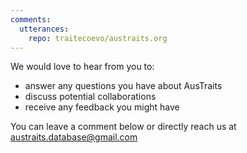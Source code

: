 ```yaml
---
comments:
  utterances:
    repo: traitecoevo/austraits.org
---
```


We would love to hear from you to: 

- answer any questions you have about AusTraits
- discuss potential collaborations
- receive any feedback you might have

You can leave a comment below or directly reach us at [austraits.database@gmail.com](mailto:austraits.database@gmail.com)

